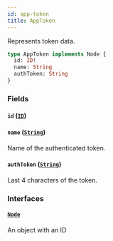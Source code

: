 ```yaml
---
id: app-token
title: AppToken
---
```



Represents token data.

```graphql
type AppToken implements Node {
  id: ID!
  name: String
  authToken: String
}
```


### Fields

#### `id` ([`ID`](../../../developer/api-reference/scalars/id))




#### `name` ([`String`](../../../developer/api-reference/scalars/string))

Name of the authenticated token.


#### `authToken` ([`String`](../../../developer/api-reference/scalars/string))

Last 4 characters of the token.


### Interfaces

#### [`Node`](../../../developer/api-reference/interfaces/node) 

An object with an ID




